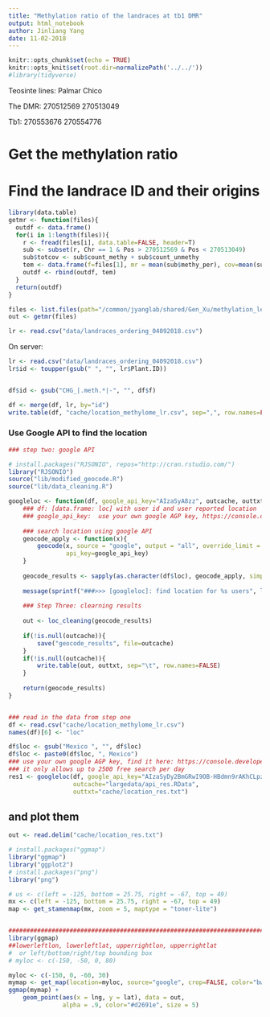 ```yaml
---
title: "Methylation ratio of the landraces at tb1 DMR"
output: html_notebook
author: Jinliang Yang
date: 11-02-2018
---
```



```r
knitr::opts_chunk$set(echo = TRUE) 
knitr::opts_knit$set(root.dir=normalizePath('../../')) 
#library(tidyverse)
```

Teosinte lines:
Palmar Chico

The DMR:
270512569
270513049

Tb1:
270553676
270554776



# Get the methylation ratio


# Find the landrace ID and their origins

```r
library(data.table)
getmr <- function(files){
  outdf <- data.frame()
  for(i in 1:length(files)){
    r <- fread(files[i], data.table=FALSE, header=T)
    sub <- subset(r, Chr == 1 & Pos > 270512569 & Pos < 270513049)
    sub$totcov <- sub$count_methy + sub$count_unmethy
    tem <- data.frame(f=files[1], mr = mean(sub$methy_per), cov=mean(sub$totcov))
    outdf <- rbind(outdf, tem)
  }
  return(outdf)
}

files <- list.files(path="/common/jyanglab/shared/Gen_Xu/methylation_level/Landrace", pattern="CHG", full.names = TRUE)
out <- getmr(files)

lr <- read.csv("data/landraces_ordering_04092018.csv")
```

On server:

```r
lr <- read.csv("data/landraces_ordering_04092018.csv")
lr$id <- toupper(gsub(" ", "", lr$Plant.ID))


df$id <- gsub("CHG_|.meth.*|-", "", df$f)

df <- merge(df, lr, by="id")
write.table(df, "cache/location_methylome_lr.csv", sep=",", row.names=FALSE, quote=FALSE)
```


### Use Google API to find the location 


```r
### step two: google API

# install.packages("RJSONIO", repos="http://cran.rstudio.com/")
library("RJSONIO")
source("lib/modified_geocode.R")
source("lib/data_cleaning.R")

googleloc <- function(df, google_api_key="AIzaSyA8zz", outcache, outtxt){
    ### df: [data.frame: loc] with user id and user reported location
    ### google_api_key:  use your own google AGP key, https://console.developers.google.com/
    
    ### search location using google API
    geocode_apply <- function(x){
        geocode(x, source = "google", output = "all", override_limit = TRUE,
                api_key=google_api_key)
    }
    
    geocode_results <- sapply(as.character(df$loc), geocode_apply, simplify = F)
    
    message(sprintf("###>>> [googleloc]: find location for %s users", length(geocode_results)))
    
    ### Step Three: clearning results
    
    out <- loc_cleaning(geocode_results)
    
    if(!is.null(outcache)){
        save("geocode_results", file=outcache)
    }
    if(!is.null(outcache)){
        write.table(out, outtxt, sep="\t", row.names=FALSE)
    }
    
    return(geocode_results)
}


### read in the data from step one
df <- read.csv("cache/location_methylome_lr.csv")
names(df)[6] <- "loc"

df$loc <- gsub("Mexico ", "", df$loc)
df$loc <- paste0(df$loc, ", Mexico")
### use your own google AGP key, find it here: https://console.developers.google.com/
### it only allows up to 2500 free search per day
res1 <- googleloc(df, google_api_key="AIzaSyDy2BmGRwI9OB-HBdmn9rAKhCLpzxEmSgI", 
                  outcache="largedata/api_res.RData", 
                  outtxt="cache/location_res.txt")


```


## and plot them

```r
out <- read.delim("cache/location_res.txt")

# install.packages("ggmap")
library("ggmap")
library("ggplot2")
# install.packages("png")
library("png")

# us <- c(left = -125, bottom = 25.75, right = -67, top = 49)
mx <- c(left = -125, bottom = 25.75, right = -67, top = 49)
map <- get_stamenmap(mx, zoom = 5, maptype = "toner-lite")


######################################################################################
library(ggmap)
##lowerleftlon, lowerleftlat, upperrightlon, upperrightlat
#  or left/bottom/right/top bounding box
# myloc <- c(-150, -50, 0, 80)

myloc <- c(-150, 0, -60, 30)
mymap <- get_map(location=myloc, source="google", crop=FALSE, color="bw")
ggmap(mymap) + 
    geom_point(aes(x = lng, y = lat), data = out,
               alpha = .9, color="#d2691e", size = 5) 

```


